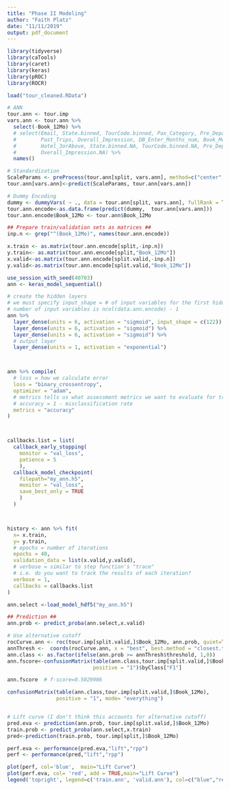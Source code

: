 ```yaml
---
title: "Phase II Modeling"
author: "Faith Platz"
date: "11/11/2019"
output: pdf_document
---
```


```r
library(tidyverse)
library(caTools)
library(caret)
library(keras)
library(pROC)
library(ROCR)
```

```r
load("tour_cleaned.RData")
```

```r
# ANN
tour.ann <- tour.imp
vars.ann <- tour.ann %>% 
  select(-Book_12Mo) %>% 
  # select(Email, State.binned, TourCode.binned, Pax_Category, Pre_Departure,
  #        Past_Trips, Overall_Impression, DB_Enter_Months_num, Book_Months_num,
  #        Hotel_3orAbove, State.binned.NA, TourCode.binned.NA, Pre_Departure.NA,
  #        Overall_Impression.NA) %>% 
  names()

# Standardization
ScaleParams <- preProcess(tour.ann[split, vars.ann], method=c("center", "scale"))
tour.ann[vars.ann]<-predict(ScaleParams, tour.ann[vars.ann])

# Dummy Encoding
dummy <- dummyVars( ~ ., data = tour.ann[split, vars.ann], fullRank = TRUE)
tour.ann.encode<-as.data.frame(predict(dummy,  tour.ann[vars.ann])) 
tour.ann.encode$Book_12Mo <- tour.ann$Book_12Mo

## Prepare train/validation sets as matrices ##
inp.n <- grep("^(Book_12Mo)", names(tour.ann.encode)) 

x.train <- as.matrix(tour.ann.encode[split,-inp.n])
y.train<- as.matrix(tour.ann.encode[split,"Book_12Mo"])
x.valid<-as.matrix(tour.ann.encode[split.valid,-inp.n])
y.valid<-as.matrix(tour.ann.encode[split.valid,"Book_12Mo"])
```


```r
use_session_with_seed(40703)
ann <- keras_model_sequential() 

# create the hidden layers
# we must specify input_shape = # of input variables for the first hidden layer
# number of input variables is ncol(data.ann.encode) - 1
ann %>% 
  layer_dense(units = 6, activation = "sigmoid", input_shape = c(122)) %>% 
  layer_dense(units = 6, activation = "sigmoid") %>%
  layer_dense(units = 6, activation = "sigmoid") %>%
  # output layer
  layer_dense(units = 1, activation = "exponential")



ann %>% compile(
  # loss = how we calculate error
  loss = "binary_crossentropy",
  optimizer = "adam",
  # metrics tells us what assessment metrics we want to evaluate for training and validation
  # accuracy = 1 - misclassification rate
  metrics = "accuracy"
)



callbacks.list = list(
  callback_early_stopping(
    monitor = "val_loss",
    patience = 5
    ),
  callback_model_checkpoint(
    filepath="my_ann.h5",
    monitor = "val_loss",
    save_best_only = TRUE
    )
  )



history <- ann %>% fit(
  x= x.train,
  y= y.train,
  # epochs = number of iterations
  epochs = 40,
  validation_data = list(x.valid,y.valid),
  # verbose = similar to step function's "trace"
  # i.e. do you want to track the results of each iteration?
  verbose = 1,
  callbacks = callbacks.list
)

```

```r
ann.select <-load_model_hdf5("my_ann.h5") 

## Prediction ##
ann.prob <- predict_proba(ann.select,x.valid)

# Use alternative cutoff
rocCurve.ann <- roc(tour.imp[split.valid,]$Book_12Mo, ann.prob, quiet=TRUE)
annThresh <-  coords(rocCurve.ann, x = "best", best.method = "closest.topleft", transpose = FALSE)
ann.class <- as.factor(ifelse(ann.prob >= annThresh$threshold, 1,0))
ann.fscore<-confusionMatrix(table(ann.class,tour.imp[split.valid,]$Book_12Mo),
                            positive = "1")$byClass["F1"]

ann.fscore  # f-score=0.5029906

confusionMatrix(table(ann.class,tour.imp[split.valid,]$Book_12Mo),
                positive = "1", mode= "everything")


# Lift curve (I don't think this accounts for alternative cutoff)
pred.eva <- prediction(ann.prob, tour.imp[split.valid,]$Book_12Mo)
train.prob <- predict_proba(ann.select,x.train)
pred<-prediction(train.prob, tour.imp[split,]$Book_12Mo)

perf.eva <- performance(pred.eva,"lift","rpp")
perf <- performance(pred,"lift","rpp")

plot(perf, col='blue',  main="Lift Curve")
plot(perf.eva, col= 'red', add = TRUE,main="Lift Curve")
legend('topright', legend=c('train.ann', 'valid.ann'), col=c("blue","red"),lty=c(1,1))

```


  





